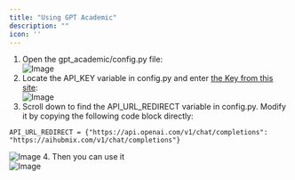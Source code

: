 ```yaml
---
title: "Using GPT Academic"
description: ""
icon: ''
---
```


1. Open the gpt_academic/config.py file:  
![Image](/media/en/image16.png) 
2. Locate the API_KEY variable in config.py and enter [the Key from this site](https://aihubmix.com/token):  
![Image](/media/en/image17.png) 
3. Scroll down to find the API_URL_REDIRECT variable in config.py. Modify it by copying the following code block directly:  
```
API_URL_REDIRECT = {"https://api.openai.com/v1/chat/completions": "https://aihubmix.com/v1/chat/completions"}
```
![Image](../../public/cn/image18.png) 
4. Then you can use it  
![Image](../../public/cn/image19.png) 

